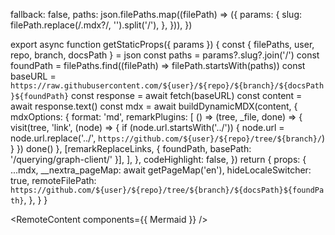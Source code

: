
  fallback: false,
  paths: json.filePaths.map((filePath) => ({
    params: {
      slug: filePath.replace(/\.mdx?/, '').split('/'),
    },
  })),
})

export async function getStaticProps({ params }) {
  const { filePaths, user, repo, branch, docsPath } = json
  const paths = params?.slug?.join('/')
  const foundPath = filePaths.find((filePath) => filePath.startsWith(paths))
  const baseURL = `https://raw.githubusercontent.com/${user}/${repo}/${branch}/${docsPath}${foundPath}`
  const response = await fetch(baseURL)
  const content = await response.text()
  const mdx = await buildDynamicMDX(content, {
    mdxOptions: {
      format: 'md',
      remarkPlugins: [
        () => (tree, _file, done) => {
          visit(tree, 'link', (node) => {
            if (node.url.startsWith('../')) {
              node.url = node.url.replace('../', `https://github.com/${user}/${repo}/tree/${branch}/`)
            }
          })
          done()
        },
        [remarkReplaceLinks, { foundPath, basePath: '/querying/graph-client/' }],
      ],
    },
    codeHighlight: false,
  })
  return {
    props: {
      ...mdx,
      __nextra_pageMap: await getPageMap('en'),
      hideLocaleSwitcher: true,
      remoteFilePath: `https://github.com/${user}/${repo}/tree/${branch}/${docsPath}${foundPath}`,
    },
  }
}

<RemoteContent components={{ Mermaid }} />

